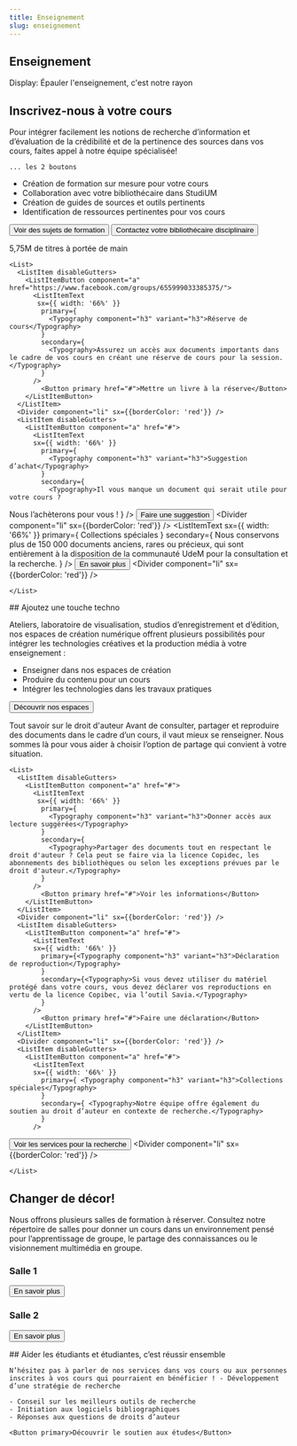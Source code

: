 ```yaml
---
title: Enseignement
slug: enseignement
---
```


<Section>

  # Enseignement

  Display: Épauler l'enseignement, c'est notre rayon

</Section>

<Section bg='bleu200'>
  <h2>Inscrivez-nous à votre cours</h2>

  <p>Pour intégrer facilement les notions de recherche d’information et d’évaluation de la crédibilité et de la pertinence des sources dans vos cours, faites appel à notre équipe spécialisée!</p>

    ... les 2 boutons

  - Création de formation sur mesure pour votre cours
  - Collaboration avec votre bibliothécaire dans StudiUM
  - Création de guides de sources et outils pertinents
  - Identification de ressources pertinentes pour vos cours

  <Button primary href="">Voir des sujets de formation</Button>
  <Button secondary href="">Contactez votre bibliothécaire disciplinaire</Button>
</Section>

<Section bg='bleuPrincipal'>


<Typography component="h2" variant="display5">5,75M de titres à portée de main</Typography>

    <List>
      <ListItem disableGutters>
        <ListItemButton component="a" href="https://www.facebook.com/groups/655999033385375/">
          <ListItemText 
           sx={{ width: '66%' }}
            primary={
              <Typography component="h3" variant="h3">Réserve de cours</Typography>
            }
            secondary={
              <Typography>Assurez un accès aux documents importants dans le cadre de vos cours en créant une réserve de cours pour la session.</Typography>
            }
          />
            <Button primary href="#">Mettre un livre à la réserve</Button>
        </ListItemButton>
      </ListItem>
      <Divider component="li" sx={{borderColor: 'red'}} />
      <ListItem disableGutters>
        <ListItemButton component="a" href="#">
          <ListItemText
          sx={{ width: '66%' }}
            primary={
              <Typography component="h3" variant="h3">Suggestion d’achat</Typography>
            }
            secondary={
              <Typography>Il vous manque un document qui serait utile pour votre cours ? 
Nous l’achèterons pour vous !</Typography>
            }
          />
            <Button primary href="#">Faire une suggestion</Button>
        </ListItemButton>
      </ListItem>
      <Divider component="li" sx={{borderColor: 'red'}} />
      <ListItem disableGutters>
        <ListItemButton component="a" href="#">
          <ListItemText
          sx={{ width: '66%' }}
            primary={
              <Typography component="h3" variant="h3">Collections spéciales</Typography>
            }
            secondary={
              <Typography>Nous conservons plus de 150 000 documents anciens, rares ou précieux, qui sont entièrement à la disposition de la communauté UdeM pour la consultation et la recherche.</Typography>
            }
          />
<Button primary href="#">En savoir plus</Button>
        </ListItemButton>
      </ListItem>
      <Divider component="li" sx={{borderColor: 'red'}} />
      
    </List>


</Section>

<Section bg='bleu600'>
  ## Ajoutez une touche techno
  
  Ateliers, laboratoire de visualisation, studios d’enregistrement et d’édition, nos espaces de création numérique offrent plusieurs possibilités pour intégrer les technologies créatives et la production média à votre enseignement :
  
  - Enseigner dans nos espaces de création
  - Produire du contenu pour un cours
  - Intégrer les technologies dans les travaux pratiques

  <Button primary>Découvrir nos espaces</Button>
</Section>

<Section bg='bleuPrincipal'>


<Typography component="h2" variant="display5">Tout savoir sur le droit d'auteur</Typography>
<Typography> Avant de consulter, partager et reproduire des documents dans le cadre d’un cours, il vaut mieux se renseigner. Nous sommes là pour vous aider à choisir l’option de partage qui convient à votre situation.</Typography>

    <List>
      <ListItem disableGutters>
        <ListItemButton component="a" href="#">
          <ListItemText 
           sx={{ width: '66%' }}
            primary={
              <Typography component="h3" variant="h3">Donner accès aux lecture suggérées</Typography>
            }
            secondary={
              <Typography>Partager des documents tout en respectant le droit d'auteur ? Cela peut se faire via la licence Copidec, les abonnements des bibliothèques ou selon les exceptions prévues par le droit d'auteur.</Typography>
            }
          />
            <Button primary href="#">Voir les informations</Button>
        </ListItemButton>
      </ListItem>
      <Divider component="li" sx={{borderColor: 'red'}} />
      <ListItem disableGutters>
        <ListItemButton component="a" href="#">
          <ListItemText
          sx={{ width: '66%' }}
            primary={<Typography component="h3" variant="h3">Déclaration de reproduction</Typography>
            }
            secondary={<Typography>Si vous devez utiliser du matériel protégé dans votre cours, vous devez déclarer vos reproductions en vertu de la licence Copibec, via l’outil Savia.</Typography>
            }
          />
            <Button primary href="#">Faire une déclaration</Button>
        </ListItemButton>
      </ListItem>
      <Divider component="li" sx={{borderColor: 'red'}} />
      <ListItem disableGutters>
        <ListItemButton component="a" href="#">
          <ListItemText
          sx={{ width: '66%' }}
            primary={ <Typography component="h3" variant="h3">Collections spéciales</Typography>
            }
            secondary={ <Typography>Notre équipe offre également du soutien au droit d’auteur en contexte de recherche.</Typography>
            }
          />
<Button primary href="#">Voir les services pour la recherche</Button>
        </ListItemButton>
      </ListItem>
      <Divider component="li" sx={{borderColor: 'red'}} />
      
    </List>

</Section>





<Section bg='vertFonce'>

  ## Changer de décor!

  Nous offrons plusieurs salles de formation à réserver. Consultez notre répertoire de salles pour donner un cours dans un environnement pensé pour l’apprentissage de groupe, le partage des connaissances ou le visionnement multimédia en groupe.

  ### Salle 1

  <Button primary>En savoir plus</Button>

  ### Salle 2

  <Button primary>En savoir plus</Button>

</Section>

<Section bg='vertFonce'>

</Section>

<Section bg='rose300'>
    ## Aider les étudiants et étudiantes, c’est réussir ensemble
    
    N’hésitez pas à parler de nos services dans vos cours ou aux personnes inscrites à vos cours qui pourraient en bénéficier ! - Développement d’une stratégie de recherche
    
    - Conseil sur les meilleurs outils de recherche
    - Initiation aux logiciels bibliographiques
    - Réponses aux questions de droits d’auteur

    <Button primary>Découvrir le soutien aux études</Button>

</Section>
